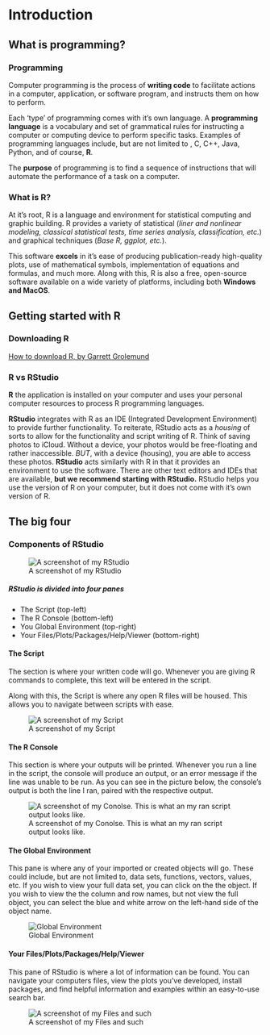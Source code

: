 # Introduction  
## What is programming? 
### Programming {.unnumbered}
Computer programming is the process of **writing code** to facilitate actions in a computer, application, or software program, and instructs them on how to perform. 

Each 'type' of programming comes with it's own language. 
A **programming language** is a vocabulary and set of grammatical rules for instructing a computer or computing device to perform specific tasks. 
Examples of programming languages include, but are not limited to , C, C++, Java, Python, and of course, **R**. 

The **purpose** of programming is to find a sequence of instructions that will automate the performance of a task on a computer. 
    
### What is R? {.unnumbered}
At it's root, R is a language and environment for statistical computing and graphic building. 
R provides a variety of statistical (*liner and nonlinear modeling, classical statistical tests, time series analysis, classification, etc.*) and graphical techniques (*Base R, ggplot, etc.*). 

This software **excels** in it's ease of producing publication-ready high-quality plots, use of mathematical symbols, implementation of equations and formulas, and much more. 
Along with this, R is also a free, open-source software available on a wide variety of platforms, including both **Windows and MacOS**. 

## Getting started with R
### Downloading R{.unnumbered}

[How to download R, by Garrett Grolemund](https://rstudio-education.github.io/hopr/starting.html)

### R vs RStudio{.unnumbered}
**R** the application is installed on your computer and uses your personal computer resources to process R programming languages.

**RStudio** integrates with R as an IDE (Integrated Development Environment) to provide further functionality. 
To reiterate, RStudio acts as a *housing* of sorts to allow for the functionality and script writing of R.
Think of saving photos to iCloud. 
Without a device, your photos would be free-floating and rather inaccessible.
*BUT*, with a device (housing), you are able to access these photos. 
**RStudio** acts similarly with R in that it provides an environment to use the software. 
There are other text editors and IDEs that are available, **but we recommend starting with RStudio.** RStudio helps you use the version of R on your computer, but it does not come with it's own version of R.  

## The big four
### Components of RStudio {.unnumbered}

![A screenshot of my RStudio](r screenshot.png)

##### RStudio is divided into four panes {.unnumbered}

- The Script (top-left)
- The R Console (bottom-left)
- You Global Environment (top-right)
- Your Files/Plots/Packages/Help/Viewer (bottom-right)

#### The Script {.unnumbered}
The section is where your written code will go. 
Whenever you are giving R commands to complete, this text will be entered in the script. 

Along with this, the Script is where any open R files will be housed. 
This allows you to navigate between scripts with ease. 

![A screenshot of my Script](r script.png)

#### The R Console {.unnumbered}
This section is where your outputs will be printed. 
Whenever you run a line in the script, the console will produce an output, or an error message if the line was unable to be run. 
As you can see in the picture below, the console's output is both the line I ran, paired with the respective output. 

![A screenshot of my Conolse. This is what an my ran script output looks like.](r console.png)

#### The Global Environment
This pane is where any of your imported or created objects will go. 
These could include, but are not limited to, data sets, functions, vectors, values, etc.
If you wish to view your full data set, you can click on the the object. If you wish to view the the column and row names, but not view the full object, you can select the blue and white arrow on the left-hand side of the object name. 

![Global Environment](r env.png)


#### Your Files/Plots/Packages/Help/Viewer {.unnumbered}
This pane of RStudio is where a lot of information can be found. You can navigate your computers files, view the plots you've developed, install packages, and find helpful information and examples within an easy-to-use search bar. 

![A screenshot of my Files and such](r files.png)


